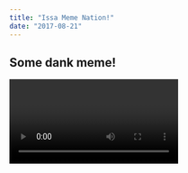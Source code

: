 ```yaml
---
title: "Issa Meme Nation!"
date: "2017-08-21"
---
```



## Some dank meme!

<Video title="dank-02"/>

Let's take you to a dank bar, for some really cool memes. This could go on forever!

Just so you know, this video is pulled from cloudinary!

